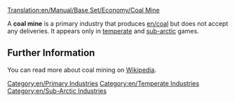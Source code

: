 [[Translation:en/Manual/Base Set/Economy/Coal Mine]]

{{en/Industries|image=Coalmine.png
|name=Coal mine
|climates=[[en/Temperate]], [[en/Sub-Arctic]].
|accepts=Nothing
|produces=[[en/Manual/Base Set/Economy/Coal]]
}}

A '''coal mine''' is a primary industry that produces [[en/coal]] but does not accept any deliveries. It appears only in [[en/Climate|temperate]] and [[en/Climate|sub-arctic]] games.

== Further Information ==
You can read more about coal mining on [https://www.wikipedia.org/wiki/Coal_mining Wikipedia].

{{en/Navbox Industries}}

[[Category:en/Primary Industries]]
[[Category:en/Temperate Industries]]
[[Category:en/Sub-Arctic Industries]]